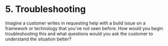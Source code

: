 # 5. Troubleshooting

Imagine a customer writes in requesting help with a build issue on a framework or technology that you've not seen before. How would you begin troubleshooting this and what questions would you ask the customer to understand the situation better?

